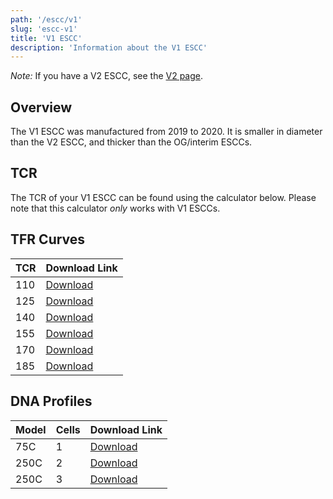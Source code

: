 ```yaml
---
path: '/escc/v1'
slug: 'escc-v1'
title: 'V1 ESCC'
description: 'Information about the V1 ESCC'
---
```



_Note:_ If you have a V2 ESCC, see the [V2 page](/escc/v2).

## Overview

The V1 ESCC was manufactured from 2019 to 2020. It is smaller in diameter than the V2 ESCC, and thicker than the OG/interim ESCCs.

## TCR

The TCR of your V1 ESCC can be found using the calculator below. Please note that this calculator _only_ works with V1 ESCCs.

<TcrCalculator />

## TFR Curves

| TCR | Download Link                                                                                                                      |
| --- | ---------------------------------------------------------------------------------------------------------------------------------- |
| 110 | [Download](https://www.dropbox.com/sh/wvrajvkhm7ufxwy/AAD7TjRxLZtP-n3w-80cPzwLa/M22%20ESCC%20files?preview=M22+TCR110.ecigprofile) |
| 125 | [Download](https://www.dropbox.com/sh/wvrajvkhm7ufxwy/AAD7TjRxLZtP-n3w-80cPzwLa/M22%20ESCC%20files?preview=M22+TCR125.ecigprofile) |
| 140 | [Download](https://www.dropbox.com/sh/wvrajvkhm7ufxwy/AAD7TjRxLZtP-n3w-80cPzwLa/M22%20ESCC%20files?preview=M22+TCR140.ecigprofile) |
| 155 | [Download](https://www.dropbox.com/sh/wvrajvkhm7ufxwy/AAD7TjRxLZtP-n3w-80cPzwLa/M22%20ESCC%20files?preview=M22+TCR155.ecigprofile) |
| 170 | [Download](https://www.dropbox.com/sh/wvrajvkhm7ufxwy/AAD7TjRxLZtP-n3w-80cPzwLa/M22%20ESCC%20files?preview=M22+TCR170.ecigprofile) |
| 185 | [Download](https://www.dropbox.com/sh/wvrajvkhm7ufxwy/AAD7TjRxLZtP-n3w-80cPzwLa/M22%20ESCC%20files?preview=M22+TCR185.ecigprofile) |

## DNA Profiles

| Model | Cells | Download Link |
|-------|-------|---------------|
| 75C   | 1     | [Download](https://www.dropbox.com/sh/wvrajvkhm7ufxwy/AAD7TjRxLZtP-n3w-80cPzwLa/M22%20ESCC%20files?preview=75c+M22+ESCC.ecig) |
| 250C  | 2     | [Download](https://www.dropbox.com/sh/wvrajvkhm7ufxwy/AAD7TjRxLZtP-n3w-80cPzwLa/M22%20ESCC%20files?preview=250c+2cell+M22+ESCC.ecig) |
| 250C  | 3     | [Download](https://www.dropbox.com/sh/wvrajvkhm7ufxwy/AAD7TjRxLZtP-n3w-80cPzwLa/M22%20ESCC%20files?preview=250c+3cell+M22+ESCC.ecig) |
